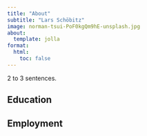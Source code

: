 ```yaml
---
title: "About"
subtitle: "Lars Schöbitz"
image: norman-tsui-PoF0kgQm9hE-unsplash.jpg
about:
  template: jolla
format:
  html:
    toc: false
---
```


2 to 3 sentences.

## Education

## Employment
